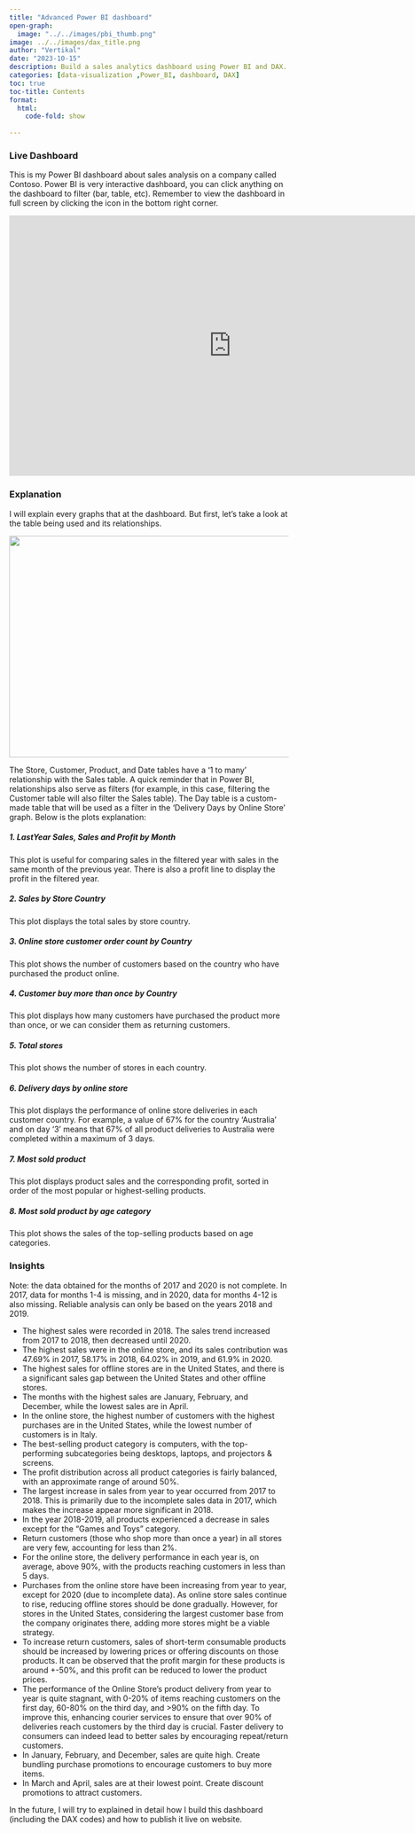---
title: "Advanced Power BI dashboard"
open-graph:
  image: "../../images/pbi_thumb.png"
image: ../../images/dax_title.png
author: "Vertikal"
date: "2023-10-15"
description: Build a sales analytics dashboard using Power BI and DAX.
categories: [data-visualization ,Power_BI, dashboard, DAX]
toc: true
toc-title: Contents
format:
  html:
    code-fold: show
    
---
### Live Dashboard
This is my Power BI dashboard about sales analysis on a company called Contoso. Power BI is very interactive dashboard, you can click anything on the dashboard to filter (bar, table, etc). Remember to view the dashboard in full screen by clicking the icon in the bottom right corner.

<iframe title="Report Section" width="800" height="470" src="https://app.powerbi.com/view?r=eyJrIjoiZmQ1MmQzZTMtMDI2MC00YmJlLTgzZDUtYTlmZTg5YmRjNDVmIiwidCI6ImYyNjFiOWU2LTAzNTAtNDJkMy1hYjJkLTcyODI3NWMzY2ZlYSIsImMiOjEwfQ%3D%3D" frameborder="0" allowFullScreen="true"></iframe>

### Explanation
I will explain every graphs that at the dashboard. But first, let's take a look at the table being used and its relationships.

<img src="../../images/table_relation_dax.png" width=600px; height=400px> </img>

The Store, Customer, Product, and Date tables have a '1 to many' relationship with the Sales table. A quick reminder that in Power BI, relationships also serve as filters (for example, in this case, filtering the Customer table will also filter the Sales table). The Day table is a custom-made table that will be used as a filter in the 'Delivery Days by Online Store' graph. Below is the plots explanation:<br>

##### 1. LastYear Sales, Sales and Profit by Month
This plot is useful for comparing sales in the filtered year with sales in the same month of the previous year. There is also a profit line to display the profit in the filtered year.

##### 2. Sales by Store Country
This plot displays the total sales by store country.

##### 3. Online store customer order count by Country
This plot shows the number of customers based on the country who have purchased the product online.

##### 4. Customer buy more than once by Country
This plot displays how many customers have purchased the product more than once, or we can consider them as returning customers.

##### 5. Total stores 
This plot shows the number of stores in each country.

##### 6. Delivery days by online store 
This plot displays the performance of online store deliveries in each customer country. For example, a value of 67% for the country 'Australia' and on day '3' means that 67% of all product deliveries to Australia were completed within a maximum of 3 days. 

##### 7. Most sold product
This plot displays product sales and the corresponding profit, sorted in order of the most popular or highest-selling products.

##### 8. Most sold product by age category
This plot shows the sales of the top-selling products based on age categories.

### Insights
Note: the data obtained for the months of 2017 and 2020 is not complete. In 2017, data for months 1-4 is missing, and in 2020, data for months 4-12 is also missing. Reliable analysis can only be based on the years 2018 and 2019.

* The highest sales were recorded in 2018. The sales trend increased from 2017 to 2018, then decreased until 2020.
* The highest sales were in the online store, and its sales contribution was 47.69% in 2017, 58.17% in 2018, 64.02% in 2019, and 61.9% in 2020.
* The highest sales for offline stores are in the United States, and there is a significant sales gap between the United States and other offline stores.
* The months with the highest sales are January, February, and December, while the lowest sales are in April.
* In the online store, the highest number of customers with the highest purchases are in the United States, while the lowest number of customers is in Italy.
* The best-selling product category is computers, with the top-performing subcategories being desktops, laptops, and projectors & screens.
* The profit distribution across all product categories is fairly balanced, with an approximate range of around 50%.
* The largest increase in sales from year to year occurred from 2017 to 2018. This is primarily due to the incomplete sales data in 2017, which makes the increase appear more significant in 2018.
* In the year 2018-2019, all products experienced a decrease in sales except for the "Games and Toys" category.
* Return customers (those who shop more than once a year) in all stores are very few, accounting for less than 2%.
* For the online store, the delivery performance in each year is, on average, above 90%, with the products reaching customers in less than 5 days.
* Purchases from the online store have been increasing from year to year, except for 2020 (due to incomplete data). As online store sales continue to rise, reducing offline stores should be done gradually. However, for stores in the United States, considering the largest customer base from the company originates there, adding more stores might be a viable strategy.
* To increase return customers, sales of short-term consumable products should be increased by lowering prices or offering discounts on those products. It can be observed that the profit margin for these products is around +-50%, and this profit can be reduced to lower the product prices.
* The performance of the Online Store's product delivery from year to year is quite stagnant, with 0-20% of items reaching customers on the first day, 60-80% on the third day, and >90% on the fifth day. To improve this, enhancing courier services to ensure that over 90% of deliveries reach customers by the third day is crucial. Faster delivery to consumers can indeed lead to better sales by encouraging repeat/return customers.
* In January, February, and December, sales are quite high. Create bundling purchase promotions to encourage customers to buy more items.
* In March and April, sales are at their lowest point. Create discount promotions to attract customers.

In the future, I will try to explained in detail how I build this dashboard (including the DAX codes) and how to publish it live on website.









